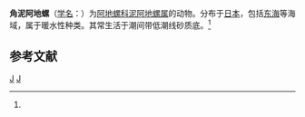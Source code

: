 {{Speciesbox
| taxon = Limulatys angustatus
| binomial_authority = (Gould, 1859)<ref name='id10544'>{{cite web| url =http://www.bioinfo.cn/db05/BjdwSpecies.php?action=view&id=10544| title =角泥阿地螺| work =《中国动物物种编目数据库》| publisher =中国科学院微生物研究所| author =中国科学院动物研究所| accessdate =2009-04-28| deadurl =yes| archiveurl =https://web.archive.org/web/20160305064736/http://www.bioinfo.cn/db05/BjdwSpecies.php?action=view&id=10544| archivedate =2016-03-05}}</ref>
}}

'''角泥阿地螺'''（[[学名|学名]]：{{lang|la|''Limulatys angustatus''}}）为[[阿地螺科|阿地螺科]][[泥阿地螺属|泥阿地螺属]]的动物。分布于[[日本|日本]]，包括[[东海|东海]]等海域，属于暖水性种类。其常生活于潮间带低潮线砂质底。<ref name='id10544'/>

== 参考文献 ==
{{reflist}}

{{软体动物小作品}}
{{taxonbar}}
[[Category:_1859年描述的动物|J]]
[[Category:泥阿地螺属|J]]